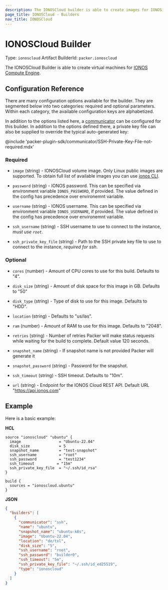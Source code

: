 ```yaml
---
description: The IONOSCloud builder is able to create images for IONOS cloud.
page_title: IONOSCloud - Builders
nav_title: IONOSCloud
---
```


# IONOSCloud Builder

Type: `ionoscloud`
Artifact BuilderId: `packer.ionoscloud`

The IONOSCloud Builder is able to create virtual machines for
[IONOS Compute Engine](https://cloud.ionos.com/compute).

## Configuration Reference

There are many configuration options available for the builder. They are
segmented below into two categories: required and optional parameters. Within
each category, the available configuration keys are alphabetized.

In addition to the options listed here, a
[communicator](/docs/templates/legacy_json_templates/communicator) can be configured for this
builder. In addition to the options defined there, a private key file
can also be supplied to override the typical auto-generated key:

@include 'packer-plugin-sdk/communicator/SSH-Private-Key-File-not-required.mdx'

### Required

- `image` (string) - IONOSCloud volume image. Only Linux public images are
  supported. To obtain full list of available images you can use
  [ionos CLI](https://github.com/ionos-cloud/ionosctl/blob/master/docs/subcommands/Compute%20Engine/image/list.md#imagelist).

- `password` (string) - IONOS password. This can be specified via
  environment variable `IONOS_PASSWORD`, if provided. The value
  defined in the config has precedence over environemnt variable.

- `username` (string) - IONOS username. This can be specified via
  environment variable `IONOS_USERNAME`, if provided. The value
  defined in the config has precedence over environemnt variable.

- `ssh_username` (string) - SSH username to use to connect to the instance, *must use `root`*.

- `ssh_private_key_file` (string) - Path to the SSH private key file to use to connect to the instance, *required for ssh*.

### Optional

- `cores` (number) - Amount of CPU cores to use for this build. Defaults to
  "4".

- `disk_size` (string) - Amount of disk space for this image in GB. Defaults
  to "50"

- `disk_type` (string) - Type of disk to use for this image. Defaults to
  "HDD".

- `location` (string) - Defaults to "us/las".

- `ram` (number) - Amount of RAM to use for this image. Defaults to "2048".

- `retries` (string) - Number of retries Packer will make status requests
  while waiting for the build to complete. Default value 120 seconds.

- `snapshot_name` (string) - If snapshot name is not provided Packer will
  generate it

- `snapshot_password` (string) - Password for the snapshot.

- `ssh_timeout` (string) - SSH timeout. Defaults to "10m".

<!-- markdown-link-check-disable -->
- `url` (string) - Endpoint for the IONOS Cloud REST API. Default URL
"<https://api.ionos.com>"
<!-- markdown-link-check-enable -->

## Example

Here is a basic example:

**HCL**

```hcl
source "ionoscloud" "ubuntu" {
  image                 = "Ubuntu-22.04"
  disk_size             = 5
  snapshot_name         = "test-snapshot"
  ssh_username          = "root"
  ssh_password          = "test1234"
  ssh_timeout          = "15m"
  ssh_private_key_file  = "~/.ssh/id_rsa"
}

build {
  sources = "ionoscloud.ubuntu"
}
```

**JSON**

```json
{
  "builders": [
    {
      "communicator": "ssh",
      "name": "ubuntu",
      "snapshot_name": "ubuntu-k8s",
      "image": "Ubuntu-22.04",
      "location": "de/txl",
      "disk_size": "5",
      "ssh_username": "root",
      "ssh_password": "builder0",
      "ssh_timeout": "5m",
      "ssh_private_key_file": "~/.ssh/id_ed25519",
      "type": "ionoscloud"
    }
  ]
}
```

